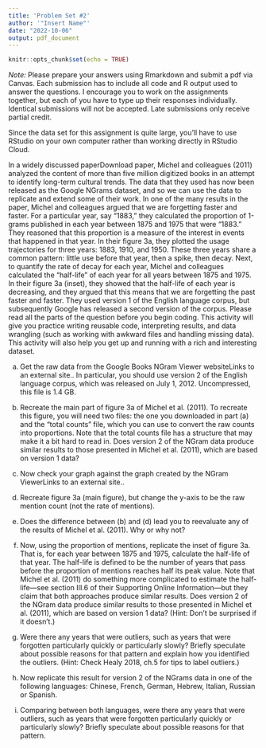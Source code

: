 ```yaml
---
title: 'Problem Set #2'
author: '"Insert Name"'
date: "2022-10-06"
output: pdf_document
---
```


```r
knitr::opts_chunk$set(echo = TRUE)
```

*Note:* Please prepare your answers using Rmarkdown and submit a pdf via Canvas. Each submission has to include all code and R output used to answer the questions. I encourage you to work on the assignments together, but each of you have to type up their responses individually. Identical submissions will not be accepted. Late submissions only receive partial credit.

Since the data set for this assignment is quite large, you'll have to use RStudio on your own computer rather than working directly in RStudio Cloud.

In a widely discussed paperDownload paper, Michel and colleagues (2011) analyzed the content of more than five million digitized books in an attempt to identify long-term cultural trends. The data that they used has now been released as the Google NGrams dataset, and so we can use the data to replicate and extend some of their work. In one of the many results in the paper, Michel and colleagues argued that we are forgetting faster and faster. For a particular year, say "1883," they calculated the proportion of 1-grams published in each year between 1875 and 1975 that were "1883." They reasoned that this proportion is a measure of the interest in events that happened in that year. In their figure 3a, they plotted the usage trajectories for three years: 1883, 1910, and 1950. These three years share a common pattern: little use before that year, then a spike, then decay. Next, to quantify the rate of decay for each year, Michel and colleagues calculated the “half-life” of each year for all years between 1875 and 1975. In their figure 3a (inset), they showed that the half-life of each year is decreasing, and they argued that this means that we are forgetting the past faster and faster. They used version 1 of the English language corpus, but subsequently Google has released a second version of the corpus. Please read all the parts of the question before you begin coding. This activity will give you practice writing reusable code, interpreting results, and data wrangling (such as working with awkward files and handling missing data). This activity will also help you get up and running with a rich and interesting dataset.



a) Get the raw data from the Google Books NGram Viewer websiteLinks to an external site.. In particular, you should use version 2 of the English language corpus, which was released on July 1, 2012. Uncompressed, this file is 1.4 GB.



b) Recreate the main part of figure 3a of Michel et al. (2011). To recreate this figure, you will need two files: the one you downloaded in part (a) and the "total counts" file, which you can use to convert the raw counts into proportions. Note that the total counts file has a structure that may make it a bit hard to read in. Does version 2 of the NGram data produce similar results to those presented in Michel et al. (2011), which are based on version 1 data?



c) Now check your graph against the graph created by the NGram ViewerLinks to an external site..



d) Recreate figure 3a (main figure), but change the y-axis to be the raw mention count (not the rate of mentions).



e) Does the difference between (b) and (d) lead you to reevaluate any of the results of Michel et al. (2011). Why or why not? 


f) Now, using the proportion of mentions, replicate the inset of figure 3a. That is, for each year between 1875 and 1975, calculate the half-life of that year. The half-life is defined to be the number of years that pass before the proportion of mentions reaches half its peak value. Note that Michel et al. (2011) do something more complicated to estimate the half- life---see section III.6 of their Supporting Online Information---but they claim that both approaches produce similar results. Does version 2 of the NGram data produce similar results to those presented in Michel et al. (2011), which are based on version 1 data? (Hint: Don’t be surprised if it doesn’t.)



g) Were there any years that were outliers, such as years that were forgotten particularly quickly or particularly slowly? Briefly speculate about possible reasons for that pattern and explain how you identified the outliers. (Hint: Check Healy 2018, ch.5 for tips to label outliers.)



h) Now replicate this result for version 2 of the NGrams data in one of the following languages: Chinese, French, German, Hebrew, Italian, Russian or Spanish.



i) Comparing between both languages, were there any years that were outliers, such as years that were forgotten particularly quickly or particularly slowly? Briefly speculate about possible reasons for that pattern.


